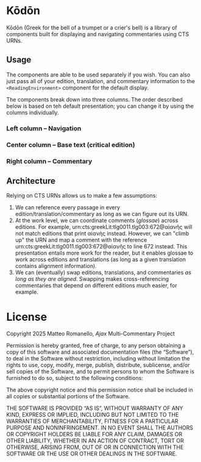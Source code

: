 # Kōdōn

Kōdōn (Greek for the bell of a trumpet or a crier's bell) is a library of components built for displaying and navigating commentaries using CTS URNs.

## Usage

The components are able to be used separately if you wish. You can also just pass all of your edition, translation, and commentary information to the `<ReadingEnvironment>` component for the default display.

The components break down into three columns. The order described below is based on teh default presentation; you can change it by using the columns individually.

### Left column – Navigation

### Center column – Base text (critical edition)

### Right column – Commentary

## Architecture

Relying on CTS URNs allows us to make a few assumptions:

1. We can reference every passage in every edition/translation/commentary as long as we can figure out its URN.
2. At the work level, we can coordinate comments (_glossae_) across editions. For example, urn:cts:greekLit:tlg0011.tlg003:672@αἰανῆς will not match editions that print αἰανὴς instead. However, we can "climb up" the URN and map a comment with the reference urn:cts:greekLit:tlg0011.tlg003:672@αἰανῆς to line 672 instead. This presentation entails more work for the reader, but it enables glossae to work across editions and translations (as long as a given translation contains alignment information).
3. We can (eventually) swap editions, translations, and commentaries _as long as they are aligned_. Swapping makes cross-referencing commentaries that depend on different editions much easier, for example.

# License

Copyright 2025 Matteo Romanello, _Ajax_ Multi-Commentary Project

Permission is hereby granted, free of charge, to any person obtaining a copy
of this software and associated documentation files (the “Software”), to deal
in the Software without restriction, including without limitation the rights to
use, copy, modify, merge, publish, distribute, sublicense, and/or sell copies of
the Software, and to permit persons to whom the Software is furnished to do so,
subject to the following conditions:

The above copyright notice and this permission notice shall be included in all
copies or substantial portions of the Software.

THE SOFTWARE IS PROVIDED “AS IS”, WITHOUT WARRANTY OF ANY KIND, EXPRESS OR
IMPLIED, INCLUDING BUT NOT LIMITED TO THE WARRANTIES OF MERCHANTABILITY, FITNESS
FOR A PARTICULAR PURPOSE AND NONINFRINGEMENT. IN NO EVENT SHALL THE AUTHORS
OR COPYRIGHT HOLDERS BE LIABLE FOR ANY CLAIM, DAMAGES OR OTHER LIABILITY,
WHETHER IN AN ACTION OF CONTRACT, TORT OR OTHERWISE, ARISING FROM, OUT OF OR IN
CONNECTION WITH THE SOFTWARE OR THE USE OR OTHER DEALINGS IN THE SOFTWARE.
